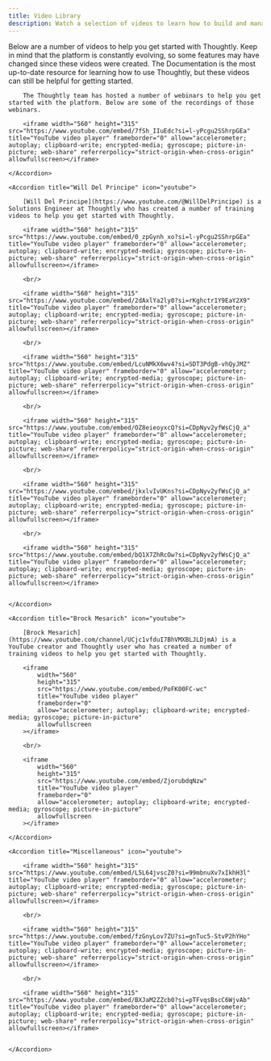 ```yaml
---
title: Video Library
description: Watch a selection of videos to learn how to build and manage your Voice Agents
---
```


Below are a number of videos to help you get started with Thoughtly. Keep in mind that the platform is constantly evolving, so some features may have changed since these videos were created. The Documentation is the most up-to-date resource for learning how to use Thoughtly, but these videos can still be helpful for getting started.

<AccordionGroup>
	<Accordion title="Thoughtly Webinars" icon="youtube">

		The Thoughtly team has hosted a number of webinars to help you get started with the platform. Below are some of the recordings of those webinars.

		<iframe width="560" height="315" src="https://www.youtube.com/embed/7fSh_IIuEdc?si=l-yPcgu2SShrpGEa" title="YouTube video player" frameborder="0" allow="accelerometer; autoplay; clipboard-write; encrypted-media; gyroscope; picture-in-picture; web-share" referrerpolicy="strict-origin-when-cross-origin" allowfullscreen></iframe>

	</Accordion>

	<Accordion title="Will Del Principe" icon="youtube">
	
		[Will Del Principe](https://www.youtube.com/@WillDelPrincipe) is a Solutions Engineer at Thoughtly who has created a number of training videos to help you get started with Thoughtly.

		<iframe width="560" height="315" src="https://www.youtube.com/embed/0_zpGynh_xo?si=l-yPcgu2SShrpGEa" title="YouTube video player" frameborder="0" allow="accelerometer; autoplay; clipboard-write; encrypted-media; gyroscope; picture-in-picture; web-share" referrerpolicy="strict-origin-when-cross-origin" allowfullscreen></iframe>

		<br/>

		<iframe width="560" height="315" src="https://www.youtube.com/embed/2dAxlYa2ly0?si=rKghctr1Y9EaY2X9" title="YouTube video player" frameborder="0" allow="accelerometer; autoplay; clipboard-write; encrypted-media; gyroscope; picture-in-picture; web-share" referrerpolicy="strict-origin-when-cross-origin" allowfullscreen></iframe>

		<br/>

		<iframe width="560" height="315" src="https://www.youtube.com/embed/LcuNMkX6wv4?si=SDT3PdgB-vhQyJMZ" title="YouTube video player" frameborder="0" allow="accelerometer; autoplay; clipboard-write; encrypted-media; gyroscope; picture-in-picture; web-share" referrerpolicy="strict-origin-when-cross-origin" allowfullscreen></iframe>

		<br/>

		<iframe width="560" height="315" src="https://www.youtube.com/embed/OZ8eieoyxcQ?si=CDpNyv2yfWsCjQ_a" title="YouTube video player" frameborder="0" allow="accelerometer; autoplay; clipboard-write; encrypted-media; gyroscope; picture-in-picture; web-share" referrerpolicy="strict-origin-when-cross-origin" allowfullscreen></iframe>

		<br/>

		<iframe width="560" height="315" src="https://www.youtube.com/embed/jkxlvIvUKns?si=CDpNyv2yfWsCjQ_a" title="YouTube video player" frameborder="0" allow="accelerometer; autoplay; clipboard-write; encrypted-media; gyroscope; picture-in-picture; web-share" referrerpolicy="strict-origin-when-cross-origin" allowfullscreen></iframe>

		<br/>

		<iframe width="560" height="315" src="https://www.youtube.com/embed/bQ1X7ZhRcOw?si=CDpNyv2yfWsCjQ_a" title="YouTube video player" frameborder="0" allow="accelerometer; autoplay; clipboard-write; encrypted-media; gyroscope; picture-in-picture; web-share" referrerpolicy="strict-origin-when-cross-origin" allowfullscreen></iframe>


	</Accordion>

	<Accordion title="Brock Mesarich" icon="youtube">
	
		[Brock Mesarich](https://www.youtube.com/channel/UCjc1vfduI7BhVMXBLJLDjmA) is a YouTube creator and Thoughtly user who has created a number of training videos to help you get started with Thoughtly.

		<iframe
			width="560"
			height="315"
			src="https://www.youtube.com/embed/PoFK00FC-wc"
			title="YouTube video player"
			frameborder="0"
			allow="accelerometer; autoplay; clipboard-write; encrypted-media; gyroscope; picture-in-picture"
			allowfullscreen
		></iframe>

		<br/>

		<iframe
			width="560"
			height="315"
			src="https://www.youtube.com/embed/ZjorubdqNzw"
			title="YouTube video player"
			frameborder="0"
			allow="accelerometer; autoplay; clipboard-write; encrypted-media; gyroscope; picture-in-picture"
			allowfullscreen
		></iframe>

	</Accordion>

	<Accordion title="Miscellaneous" icon="youtube">

		<iframe width="560" height="315" src="https://www.youtube.com/embed/L5L64jvscZ0?si=99mbnuXv7xIkhH3l" title="YouTube video player" frameborder="0" allow="accelerometer; autoplay; clipboard-write; encrypted-media; gyroscope; picture-in-picture; web-share" referrerpolicy="strict-origin-when-cross-origin" allowfullscreen></iframe>

		<br/>

		<iframe width="560" height="315" src="https://www.youtube.com/embed/fzGnyLov7ZU?si=gnTuc5-StvP2hYHo" title="YouTube video player" frameborder="0" allow="accelerometer; autoplay; clipboard-write; encrypted-media; gyroscope; picture-in-picture; web-share" referrerpolicy="strict-origin-when-cross-origin" allowfullscreen></iframe>

		<br/>

		<iframe width="560" height="315" src="https://www.youtube.com/embed/BXJaM2ZZcb0?si=pTFvqsBscC6WjvAb" title="YouTube video player" frameborder="0" allow="accelerometer; autoplay; clipboard-write; encrypted-media; gyroscope; picture-in-picture; web-share" referrerpolicy="strict-origin-when-cross-origin" allowfullscreen></iframe>


	</Accordion>
</AccordionGroup>
